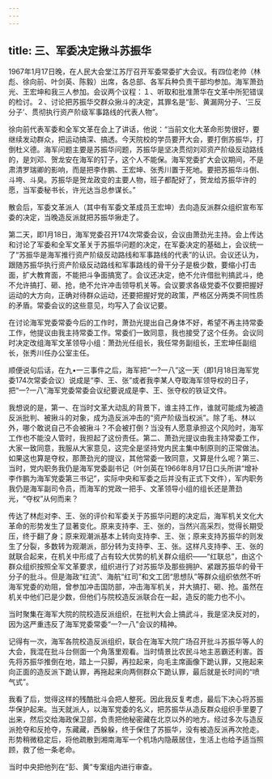 ```yaml
---
---
---
```

title: 三、军委决定揪斗苏振华
---




1967年1月17日晚，在人民大会堂江苏厅召开军委常委扩大会议。有四位老帅（林彪、徐向前、叶剑英、陈毅）出席，各总部、各军兵种负责干部均参加。海军萧劲光、王宏坤和我三人参加。会议两个议程：１、听取和批准萧华在文革中所犯错误的检讨。２、讨论把苏振华交群众揪斗的决定，其罪名是“彭、黄漏网分子、‘三反分子’、贯彻执行资产阶级军事路线的代表人物”。

徐向前代表军委和全军文革在会上了讲话，他说：“当前文化大革命形势很好，要继续发动群众，把运动搞深、搞透。今天院校的学员要开大会，要打倒苏振华，打倒杜义德。海军问题主要是苏振华问题，苏振华是坚决贯彻刘邓资产阶级反动路线的，是刘邓、贺龙安在海军的钉子，这个人不能保。海军党委扩大会议期间，不是肃清罗瑞卿的影响，而是把李作鹏、王宏坤、张秀川置于死地。要把苏振华斗倒、斗垮、斗臭。苏振华是贺龙政变的主要人物，班子都配好了，贺龙给苏振华许的愿，当军委秘书长，许光达当总参谋长。”

散会后，军委文革派人（其中有军委文革成员王宏坤）去向造反派群众组织宣布军委的决定，当晚造反派就把苏振华揪走了。

第二天，即1月18日，海军党委召开174次常委会议，会议由萧劲光主持。会上传达和讨论了军委和全军文革关于苏振华问题的决定，在军委决定的基础上，会议统一了“苏振华是海军推行资产阶级反动路线和军事路线的代表”的认识。会议还认为，跟随苏振华执行资产阶级反动路线和军事路线的骨干分子是极少数，要缩小打击面，扩大教育面，不能把斗争面搞宽了。会议还决定，绝不允许借批判搞武斗，绝不允许搞打、砸、抢，绝不允许冲击领导机关等。会议要求各级党委不仅要把握好运动的大方向，正确对待群众运动，还要把握好党的政策，严格区分两类不同性质的矛盾。常委会议的这些意见，均写入了会议记要。

在讨论海军党委常委今后的工作时，萧劲光提出自己身体不好，希望不再主持常委工作，他提议由我主持常委工作。常委们一致同意，我也接受了这个任务。会议同时决定改组海军文革领导小组：萧劲光任组长，我任常务副组长，王宏坤任副组长，张秀川任办公室主任。

顺便说句后话，在九•一三事件之后，海军把“一?一八”这一天（即1月18日海军党委174次常委会议）说成是“李、王、张”或者我李某人夺取海军领导权的日子，把“一?一八”海军党委常委会议纪要说成是李、王、张夺权的铁证文件。

我想说的是，第一、在当时文革大动乱的背景下，谁主持工作，谁就可能成为被造反派批判、被揪斗的对象，成为造反派冲击的“资产阶级当权派”。除了毛、林以外，哪个敢说自己不会被揪斗？不会被打倒？当没有人愿意承担这个风险时，海军工作也不能没人管时，我担起了这份责任。第二、萧劲光提议由我主持常委工作，大家一致同意，我服从大家意见，这完全是坚持党内民主集中制原则的正常做法。如果这也算是夺权，那萧劲光的提议，其他常委一致同意，又算是什么呢？第三、当时，党内职务我仍是海军党委副书记（叶剑英在1966年8月17日口头所讲“增补李作鹏为海军党委第三书记”，实际中央和军委之后并没有正式下文件），军内职务我仍是海军副司令员，而海军的党政一把手、文革领导小组的组长还是萧劲光，“夺权”从何而来？

传达了林彪对李、王、张的评价和军委关于苏振华问题的决定后，海军机关文化大革命的形势发生了显著变化。原来支持李、王、张的，当然兴高采烈，觉得长期受压，终于翻了身；原来观潮派基本上转向支持李、王、张；原来支持苏振华的则发生了分裂，多数转为观潮派，部分转为支持李、王、张。这样凡支持李、王、张的就联合起来，在机关中形成了占有较大优势的机关群众组织——“红联总”，由这个群众组织按照全军文革要求，组织进行了对苏振华及那些拥护、紧跟苏振华的骨干分子的批斗。但是海政“红流”、海航“红司”和文工团“思想队”等群众组织依然不听海军党委的劝阻，曾参加冲击国防部，冲击海军机关，并大搞打、砸、抢。虽然在机关中他们已是少数，但他们与院校造反派联合在一起，造反的能力也不小。

当时聚集在海军大院的院校造反派组织，在批判大会上搞武斗，我是坚决反对的，因为这严重违反了海军党委常委“一?一八”会议的精神。

记得有一次，海军各院校造反派组织，联合在海军大院广场召开批斗苏振华等人的大会，我混在批斗台侧面一个角落里观看。当时情景比农民斗地主恶霸还利害。首先将苏振华推倒在地，踏上一只脚，再拉起来，向毛主席画像下跪认罪，又拖起来向正面的造反派下跪认罪，再拖起来向两侧群众下跪认罪，最后就是长时间的“喷气式”。

我看了后，觉得这样的残酷批斗会把人整死。因此我反复考虑，最后下决心将苏振华保护起来。当天就派人，以海军党委的名义，把苏振华从造反群众组织手里要了出来，然后交给海政保卫部，负责把他秘密藏在北京以外的地方。经过多次与造反派抢夺和反抢夺，东藏藏，西躲躲，终于保住了苏振华，没有被造反派再次抢走。形势稍微稳定后，将他疏散到湘南海军一个机场内隐蔽居住，生活上也给予适当照顾，救了他一条老命。

当时中央把他列在“彭、黄”专案组内进行审查。